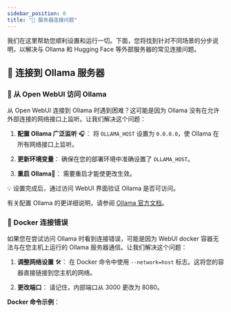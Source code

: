 ```yaml
---
sidebar_position: 0
title: "🚧 服务器连接问题"
---
```


我们在这里帮助您顺利设置和运行一切。下面，您将找到针对不同场景的分步说明，以解决与 Ollama 和 Hugging Face 等外部服务器的常见连接问题。

## 🌟 连接到 Ollama 服务器

### 🚀 从 Open WebUI 访问 Ollama

从 Open WebUI 连接到 Ollama 时遇到困难？这可能是因为 Ollama 没有在允许外部连接的网络接口上监听。让我们解决这个问题：

1. **配置 Ollama 广泛监听** 🎧：
   将 `OLLAMA_HOST` 设置为 `0.0.0.0`，使 Ollama 在所有网络接口上监听。

2. **更新环境变量**：
   确保在您的部署环境中准确设置了 `OLLAMA_HOST`。

3. **重启 Ollama**🔄：
   需要重启才能使更改生效。

💡 设置完成后，通过访问 WebUI 界面验证 Ollama 是否可访问。

有关配置 Ollama 的更详细说明，请参阅 [Ollama 官方文档](https://github.com/ollama/ollama/blob/main/docs/faq.md#setting-environment-variables-on-linux)。

### 🐳 Docker 连接错误

如果您在尝试访问 Ollama 时看到连接错误，可能是因为 WebUI docker 容器无法与在您主机上运行的 Ollama 服务器通信。让我们解决这个问题：

1. **调整网络设置** 🛠️：
   在 Docker 命令中使用 `--network=host` 标志。这将您的容器直接链接到您主机的网络。

2. **更改端口**：
   请记住，内部端口从 3000 更改为 8080。

**Docker 命令示例**：
```bash
docker run -d --network=host -v open-webui:/app/backend/data -e OLLAMA_BASE_URL=http://127.0.0.1:11434 --name open-webui --restart always ghcr.io/open-webui/open-webui:main
```
🔗 运行上述命令后，您的 WebUI 应该可以在 `http://localhost:8080` 访问。

## 🔒 与 Hugging Face 的 SSL 连接问题

遇到 SSL 错误？可能是 Hugging Face 服务器的问题。以下是解决方法：

1. **检查 Hugging Face 服务器状态**：
   验证他们那边是否有已知的停机或问题。

2. **切换端点**：
   如果 Hugging Face 宕机，在 Docker 命令中切换端点。

**连接问题的 Docker 命令示例**：
```bash
docker run -d -p 3000:8080 -e HF_ENDPOINT=https://hf-mirror.com/ --add-host=host.docker.internal:host-gateway -v open-webui:/app/backend/data --name open-webui --restart always ghcr.io/open-webui/open-webui:main
```

## 🍏 MacOS 上的 Podman

在 MacOS 上使用 Podman？以下是确保连接的方法：

1. **启用主机环回**：
   在命令中使用 `--network slirp4netns:allow_host_loopback=true`。

2. **设置 OLLAMA_BASE_URL**：
   确保它指向 `http://host.containers.internal:11434`。

**Podman 命令示例**：
```bash
podman run -d --network slirp4netns:allow_host_loopback=true -p 3000:8080 -e OLLAMA_BASE_URL=http://host.containers.internal:11434 -v open-webui:/app/backend/data --name open-webui --restart always ghcr.io/open-webui/open-webui:main
```